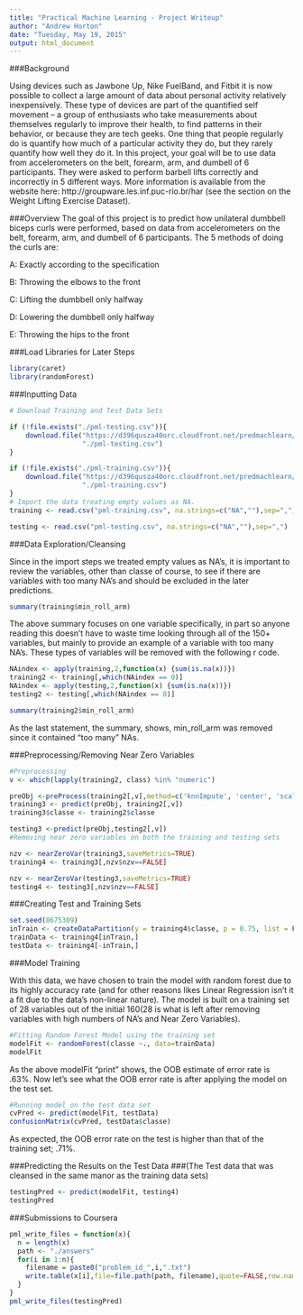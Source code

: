 ```yaml
---
title: "Practical Machine Learning - Project Writeup"
author: "Andrew Horton"
date: "Tuesday, May 19, 2015"
output: html_document
---
```


###Background

Using devices such as Jawbone Up, Nike FuelBand, and Fitbit it is now possible to collect a large amount of data about personal activity relatively inexpensively. These type of devices are part of the quantified self movement – a group of enthusiasts who take measurements about themselves regularly to improve their health, to find patterns in their behavior, or because they are tech geeks. One thing that people regularly do is quantify how much of a particular activity they do, but they rarely quantify how well they do it. In this project, your goal will be to use data from accelerometers on the belt, forearm, arm, and dumbell of 6 participants. They were asked to perform barbell lifts correctly and incorrectly in 5 different ways. More information is available from the website here: http://groupware.les.inf.puc-rio.br/har (see the section on the Weight Lifting Exercise Dataset). 


###Overview
The goal of this project is to predict how unilateral dumbbell biceps curls were performed, based on data from accelerometers on the belt, forearm, arm, and dumbell of 6 participants. The 5 methods of doing the curls are:

A: Exactly according to the specification

B: Throwing the elbows to the front

C: Lifting the dumbbell only halfway

D: Lowering the dumbbell only halfway

E: Throwing the hips to the front

###Load Libraries for Later Steps
```r
library(caret)
library(randomForest)
```

###Inputting Data

```r
# Download Training and Test Data Sets

if (!file.exists("./pml-testing.csv")){
    download.file("https://d396qusza40orc.cloudfront.net/predmachlearn/pml-testing.csv",
                  "./pml-testing.csv")
}

if (!file.exists("./pml-training.csv")){
    download.file("https://d396qusza40orc.cloudfront.net/predmachlearn/pml-training.csv",
                  "./pml-training.csv")
}
# Import the data treating empty values as NA.
training <- read.csv("pml-training.csv", na.strings=c("NA",""),sep=",")

testing <- read.csv("pml-testing.csv", na.strings=c("NA",""),sep=",")

```

###Data Exploration/Cleansing

Since in the import steps we treated empty values as NA's, it is important to review the variables, other than classe of course, to see if there are variables with too many NA's and should be excluded in the later predictions.

```r
summary(training$min_roll_arm)

```

The above summary focuses on one variable specifically, in part so anyone reading this doesn't have to waste time looking through all of the 150+ variables, but mainly to provide an example of a variable with too many NA's.  These types of variables will be removed with the following r code.

```r
NAindex <- apply(training,2,function(x) {sum(is.na(x))}) 
training2 <- training[,which(NAindex == 0)]
NAindex <- apply(testing,2,function(x) {sum(is.na(x))}) 
testing2 <- testing[,which(NAindex == 0)]

summary(training2$min_roll_arm)
```

As the last statement, the summary, shows, min_roll_arm was removed since it contained "too many" NAs.

###Preprocessing/Removing Near Zero Variables
```r
#Preprocessing
v <- which(lapply(training2, class) %in% "numeric")

preObj <-preProcess(training2[,v],method=c('knnImpute', 'center', 'scale'))
training3 <- predict(preObj, training2[,v])
training3$classe <- training2$classe

testing3 <-predict(preObj,testing2[,v])
#Removing near zero variables on both the training and testing sets

nzv <- nearZeroVar(training3,saveMetrics=TRUE)
training4 <- training3[,nzv$nzv==FALSE]

nzv <- nearZeroVar(testing3,saveMetrics=TRUE)
testing4 <- testing3[,nzv$nzv==FALSE]

```

###Creating Test and Training Sets

```r
set.seed(8675309)
inTrain <- createDataPartition(y = training4$classe, p = 0.75, list = F)
trainData <- training4[inTrain,]
testData <- training4[-inTrain,]
```

###Model Training

With this data, we have chosen to train the model with random forest due to its highly accuracy rate (and for other reasons likes Linear Regression isn't it a fit due to the data's non-linear nature). The model is built on a training set of 28 variables out of the initial 160(28 is what is left after removing variables with high numbers of NA's and Near Zero Variables).

```r
#Fitting Random Forest Model using the training set
modelFit <- randomForest(classe ~., data=trainData)
modelFit
```

As the above modelFit "print" shows, the OOB estimate of error rate is .63%.  Now let's see what the OOB error rate is after applying the model on the test set.


```r
#Running model on the test data set
cvPred <- predict(modelFit, testData)
confusionMatrix(cvPred, testData$classe)
```

As expected, the OOB error rate on the test is higher than that of the training set; .71%.

###Predicting the Results on the Test Data
###(The Test data that was cleansed in the same manor as the training data sets)

```r
testingPred <- predict(modelFit, testing4)
testingPred
```


###Submissions to Coursera
```r
pml_write_files = function(x){
  n = length(x)
  path <- "./answers"
  for(i in 1:n){
    filename = paste0("problem_id_",i,".txt")
    write.table(x[i],file=file.path(path, filename),quote=FALSE,row.names=FALSE,col.names=FALSE)
  }
}
pml_write_files(testingPred)
```
